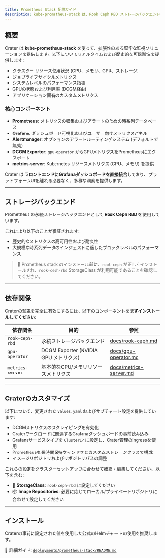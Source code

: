```yaml
---
title: Prometheus Stack 配置ガイド
description: kube-prometheus-stack は、Rook Ceph RBD ストレージバックエンドを用いて、GPU、ジョブライフサイクル、クラスターメトリクスを含む包括的な監視を提供します。
---
```


## 概要

Crater は **kube-prometheus-stack** を使って、拡張性のある堅牢な監視ソリューションを提供します。以下についてリアルタイムおよび歴史的な可観測性を提供します:

- クラスター リソース使用状況 (CPU、メモリ、GPU、ストレージ)
- ジョブライフサイクルメトリクス
- システムレベルのパフォーマンス指標
- GPUの状態および利用率 (DCGM経由)
- アプリケーション固有のカスタムメトリクス

### 核心コンポーネント

- **Prometheus**: メトリクスの収集およびアラートのための時系列データベース
- **Grafana**: ダッシュボード可視化およびユーザー向けメトリクスパネル
- **Alertmanager**: オプションのアラートルーティングシステム (デフォルトで無効)
- **DCGM Exporter**: `gpu-operator` からGPUメトリクスをPrometheusにエクスポート
- **metrics-server**: Kubernetes リソースメトリクス (CPU、メモリ) を提供

Crater は **フロントエンドにGrafanaダッシュボードを直接統合**しており、プラットフォームUIを離れる必要なく、多様な洞察を提供します。

---

## ストレージバックエンド

Prometheus の永続ストレージバックエンドとして **Rook Ceph RBD** を使用しています。

これにより以下のことが保証されます:

- 歴史的なメトリクスの高可用性および耐久性
- 大規模な時系列データのインジェストに適したブロックレベルのパフォーマンス

> 📌 Prometheus stack のインストール**前に**、`rook-ceph` が正しくインストールされ、`rook-ceph-rbd` StorageClass が利用可能であることを確認してください。

---

## 依存関係

Craterの監視を完全に有効にするには、以下のコンポーネントを**まずインストールしてください**:

| 依存関係          | 目的                                           | 参照                                                                 |
|-------------------|------------------------------------------------|---------------------------------------------------------------------|
| `rook-ceph-rbd`   | 永続ストレージバックエンド                       | [docs/rook-ceph.md](./rook-ceph.md)                                 |
| `gpu-operator`    | DCGM Exporter (NVIDIA GPU メトリクス)           | [docs/gpu-operator.md](./gpu-operator.md)                           |
| `metrics-server`  | 基本的なCPU/メモリリソースメトリクス            | [docs/metrics-server.md](./metrics-server.md)                       |

---

## Craterのカスタマイズ

以下について、変更された `values.yaml` およびサブチャート設定を提供しています:

- DCGMメトリクスのスクレイピングを有効化
- Craterワークロードに関連するGrafanaダッシュボードの事前読み込み
- Grafanaサービスタイプを `ClusterIP` に設定し、Crater管理のIngressを使用
- Prometheusを長時間保持ウィンドウとカスタムストレージクラスで構成
- イメージリポジトリおよびリポジトリパスの調整

これらの設定をクラスターセットアップに合わせて確認・編集してください、以下を含む:

- 🔁 **StorageClass**: `rook-ceph-rbd` に設定してください
- 📦 **Image Repositories**: 必要に応じてローカル/プライベートリポジトリに合わせて設定してください

---

## インストール

Craterの事前に設定された値を使用した公式のHelmチャートの使用を推奨します。

📖 詳細ガイド: [`deployments/prometheus-stack/README.md`](../deployments/prometheus-stack/README.md)
